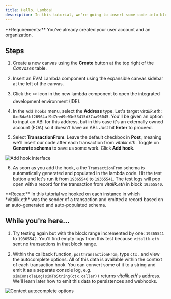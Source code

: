 ```yaml
---
title: Hello, Lambda!
description: In this tutorial, we're going to insert some code into blockchain execution with an evm lambda.
---
```


<Note>
**Requirements:** You've already created your user account and an organization.
</Note>

## Steps

1. Create a new canvas using the **Create** button at the top right of the *Canvases* table.

2. Insert an EVM Lambda component using the expansible canvas sidebar at the left of the canvas.

3. Click the :pencil2: icon in the new lambda component to open the integrated development environment (IDE).

4. In the `Add hooks` menu, select the **Address** type. Let's target *vitalik.eth*: `0xd8da6bf26964af9d7eed9e03e53415d37aa96045`. You'll be given an option to input an ABI for this address, but in this case it's an externally owned account (EOA) so it doesn't have an ABI. Just hit **Enter** to proceed.

5. Select **TransactionFrom**. Leave the default checkbox in **Post**, meaning we'll insert our code after each transaction from *vitalik.eth*. Toggle on **Generate schema** to save us some work. Click **Add hook**.

<img 
  src="https://files.readme.io/433cd71-2024-07-04_10_09_35-Clipboard.png" 
  alt="Add hook interface" 
  className="border" 
/>

6. As soon as you add the hook, a the `TransactionFrom` schema is automatically generated and populated in the lambda code. Hit the test button and let's run it from `19365540` to `19365541`. The test logs will pop open with a record for the transaction from *vitalik.eth* in block `19355540`.

<Tip>
**Recap:** In this tutorial we hooked on each instance in which *vitalik.eth* was the sender of a transaction and emitted a record based on an auto-generated and auto-populated schema.
</Tip>

## While you're here...

1. Try testing again but with the block range incremented by one: `19365541` to `19365542`. You'll find empty logs from this test because `vitalik.eth` sent no transactions in that block range.

2. Within the callback function, `postTransactionFrom`, type `ctx.` and view the autocomplete options. All of this data is available within the context of each transaction hook. You can convert some of it to a string and emit it as a separate console log, e.g. `simConsoleLog(simToString(ctx.caller))` returns *vitalik.eth*'s address. We'll learn later how to emit this data to persistences and webhooks.

<img 
  src="https://files.readme.io/1225203-Screenshot_2024-03-11_142941.png" 
  alt="Context autocomplete options" 
  className="border" 
/>
